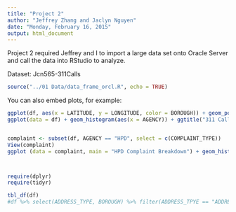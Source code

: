 ```yaml
---
title: "Project 2"
author: "Jeffrey Zhang and Jaclyn Nguyen"
date: "Monday, February 16, 2015"
output: html_document
---
```


Project 2 required Jeffrey and I to import a large data set onto Oracle Server and call the data into RStudio to analyze. 

Dataset: Jcn565-311Calls

```r
source("../01 Data/data_frame_orcl.R", echo = TRUE)
```

You can also embed plots, for example:

```r
ggplot(df, aes(x = LATITUDE, y = LONGITUDE, color = BOROUGH)) + geom_point() +  scale_x_discrete(breaks=df$LATITUDE)
ggplot(data = df) + geom_histogram(aes(x = AGENCY)) + ggtitle("311 Calls to Different Types of Agencies")


complaint <- subset(df, AGENCY == "HPD", select = c(COMPLAINT_TYPE))
View(complaint)
ggplot (data = complaint, main = "HPD Complaint Breakdown") + geom_histogram(aes(x = COMPLAINT_TYPE)) + theme(axis.text.x = element_text(angle = 90, hjust = 1)) + ggtitle("HPD Complaint Breakdown")



require(dplyr)
require(tidyr)

tbl_df(df)
#df %>% select(ADDRESS_TYPE, BOROUGH) %>% filter(ADDRESS_TPYE == "ADDRESS") %>% tbl_df

```
